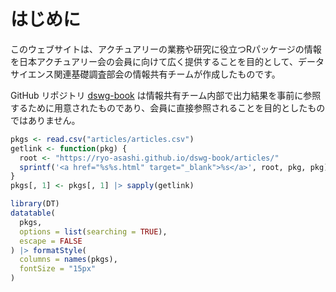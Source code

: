 # はじめに {.unnumbered}

このウェブサイトは、アクチュアリーの業務や研究に役立つRパッケージの情報を日本アクチュアリー会の会員に向けて広く提供することを目的として、データサイエンス関連基礎調査部会の情報共有チームが作成したものです。

::: {.callout-note appearance="simple"}
GitHub リポジトリ [dswg-book](https://github.com/ryo-asashi/dswg-book) は情報共有チーム内部で出力結果を事前に参照するために用意されたものであり、会員に直接参照されることを目的としたものではありません。
:::

```r
pkgs <- read.csv("articles/articles.csv")
getlink <- function(pkg) {
  root <- "https://ryo-asashi.github.io/dswg-book/articles/"
  sprintf('<a href="%s%s.html" target="_blank">%s</a>', root, pkg, pkg)
}
pkgs[, 1] <- pkgs[, 1] |> sapply(getlink)

library(DT)
datatable(
  pkgs,
  options = list(searching = TRUE),
  escape = FALSE
) |> formatStyle(
  columns = names(pkgs),
  fontSize = "15px"
)
```

